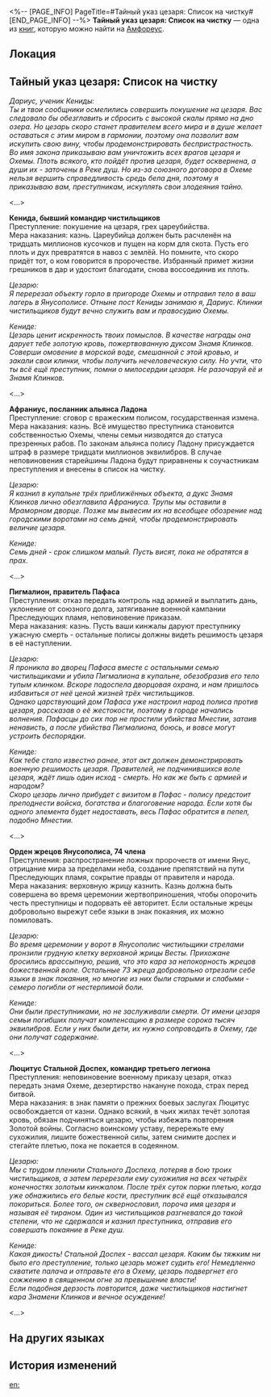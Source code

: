 <%-- [PAGE_INFO]
PageTitle=#Тайный указ цезаря: Список на чистку#
[END_PAGE_INFO] --%>
{{Дополнить}}
{{Книга Инфобокс
|id           = 586
|Название     = 
|Изображение  = Предмет Книга Амфореус 1.png
|Мир          = Амфореус
|Томов        = 1
|Автор        = <!--нужно добавить-->
|Описание     = Тайные приказы чистильщикам после их присяги цезарю. Наёмники искупляют чужие грехи клинков, обагряя кровью величие цезаря.
|Том1         = {{tx}}
|Источник1    = {{tx|Отсутствует источник}}
|Персонажи    = 
|Фракции      = 
}}
'''Тайный указ цезаря: Список на чистку''' — одна из [[Книги|книг]], которую можно найти на [[Амфореус]].

==Локация==
{{Отметка карты|<!--название карты-->|<!--id отметки-->}}

==Тайный указ цезаря: Список на чистку==
''Дариус, ученик Кениды:''<br />
''Ты и твои сообщники осмелились совершить покушение на цезаря. Вас следовало бы обезглавить и сбросить с высокой скалы прямо на дно озера. Но цезарь скоро станет правителем всего мира и в душе желает оставаться с этим миром в гармонии, поэтому она позволит вам искупить свою вину, чтобы продемонстрировать беспристрастность.''<br />
''Во имя закона приказываю вам уничтожить всех врагов цезаря и Охемы. Плоть всякого, кто пойдёт против цезаря, будет осквернена, а души их - заточены в Реке душ. Но из-за союзного договора в Охеме нельзя вершить справедливость средь бела дня, поэтому я приказываю вам, преступникам, искуплять свои злодеяния тайно.''

<...>

'''Кенида, бывший командир чистильщиков'''<br />
Преступление: покушение на цезаря, грех цареубийства.<br />
Мера наказания: казнь. Цареубийца должен быть расчленён на тридцать миллионов кусочков и пущен на корм для скота. Пусть его плоть и дух превратятся в навоз с землёй. Но помните, что скоро придёт тот, о ком говорится в пророчестве. Избранный примет жизни грешников в дар и удостоит благодати, снова воссоединив их плоть.

''Цезарю:''<br />
''Я перерезал объекту горло в пригороде Охемы и отправил тело в ваш лагерь в Янусополисе. Отныне пост Кениды занимаю я, Дариус. Клинки чистильщиков будут вечно служить вам и правосудию Охемы.''

''Кениде:''<br />
''Цезарь ценит искренность твоих помыслов. В качестве награды она дарует тебе золотую кровь, пожертвованную дуксом Знамя Клинков. Соверши омовение в морской воде, смешанной с этой кровью, и закали свои клинки, чтобы получить нечеловеческую силу. Но учти, что ты всё ещё преступник, помни о милосердии цезаря. Не разочаруй её и Знамя Клинков.''

<...>

'''Афраниус, посланник альянса Ладона'''<br />
Преступление: сговор с вражеским полисом, государственная измена.<br />
Мера наказания: казнь. Всё имущество преступника становится собственностью Охемы, члены семьи низводятся до статуса презренных рабов. По законам альянса полису Ладону присуждается штраф в размере тридцати миллионов эквилибров. В случае неповиновения старейшины Ладона будут приравнены к соучастникам преступления и внесены в список на чистку.

''Цезарю:''<br />
''Я казнил в купальне трёх приближённых объекта, а дукс Знамя Клинков лично обезглавила Афраниуса. Трупы мы оставили в Мраморном дворце. Позже мы вывесим их на всеобщее обозрение над городскими воротами на семь дней, чтобы продемонстрировать величие цезаря.''

''Кениде:''<br />
''Семь дней - срок слишком малый. Пусть висят, пока не обратятся в прах.''

<...>

'''Пигмалион, правитель Пафаса'''<br />
Преступления: отказ передать контроль над армией и выплатить дань, уклонение от союзного долга, затягивание военной кампании Преследующих пламя, неповиновение приказам.<br />
Мера наказания: казнь. Пусть ваши кинжалы даруют преступнику ужасную смерть - остальные полисы должны видеть решимость цезаря в её наступлении.

''Цезарю:''<br />
''Я проникла во дворец Пафаса вместе с остальными семью чистильщиками и убила Пигмалиона в купальне, обезобразив его тело тупым клинком. Вскоре подоспела дворцовая охрана, и нам пришлось избавиться от неё ценой жизней трёх чистильщиков.''<br />
''Однако царствующий дом Пафаса уже настроил народ полиса против цезаря, рассказав о её жестокости, поэтому в городе начались волнения. Пафасцы до сих пор не простили убийства Мнестии, затаив ненависть, а после убийства Пигмалиона, боюсь, и вовсе могут устроить беспорядки.''

''Кениде:''<br />
''Как тебе стало известно ранее, этот акт должен демонстрировать военную решимость цезаря. Правителей, не подчинившихся воле цезаря, ждёт лишь один исход - смерть. Но как же быть с армией и народом?''<br />
''Скоро цезарь лично прибудет с визитом в Пафас - полису предстоит преподнести войска, богатства и благоговение народа. Если хотя бы одного элемента будет недоставать, весь Пафас обратится в пепел, подобно Мнестии.''

<...>

'''Орден жрецов Янусополиса, 74 члена'''<br />
Преступления: распространение ложных пророчеств от имени Янус, отрицание мира за пределами неба, создание препятствий на пути Преследующих пламя, сокрытие правды от правителя и народа.<br />
Мера наказания: верховную жрицу казнить. Казнь должна быть совершена во время церемонии жертвоприношения, чтобы опорочить честь преступницы и подорвать её авторитет. Если остальные жрецы добровольно вырежут себе языки в знак покаяния, их можно помиловать.

''Цезарю:''<br />
''Во время церемонии у ворот в Янусополис чистильщики стрелами пронзили грудную клетку верховной жрицы Весты. Прихожане бросились врассыпную, решив, что это кара за непокорность жрецов божественной воле. Остальные 73 жреца добровольно отрезали себе языки в знак покаяния, но многие из них были старыми и слабыми - семеро погибли от нестерпимой боли.''

''Кениде:''<br />
''Они были преступниками, но не заслуживали смерти. От имени цезаря семьи погибших получат компенсацию в размере сорока тысяч эквилибров. Если у них были дети, их нужно сопроводить в Охему, где они получат содержание.''

<...>

'''Люцитус Стальной Доспех, командир третьего легиона'''<br />
Преступления: неповиновение военному приказу цезаря, отказ передать знамя Охеме, дезертирство накануне похода, страх перед битвой.<br />
Мера наказания: в знак памяти о прежних боевых заслугах Люцитус освобождается от казни. Однако всякий, в чьих жилах течёт золотая кровь, обязан подчиняться цезарю, чтобы избежать повторения Золотой войны. Согласно воинскому уставу, перережьте ему сухожилия, лишите божественной силы, затем снимите доспех и стегайте плетью, пока не покается в содеянном.

''Цезарю:''<br />
''Мы с трудом пленили Стального Доспеха, потеряв в бою троих чистильщиков, а затем перерезали ему сухожилия на всех четырёх конечностях золотым кинжалом. После трёх суток порки плетью, когда уже обнажились его белые кости, преступник всё ещё отказывался покориться. Более того, он сквернословил, пороча имя цезаря и называя её тираном. Один из чистильщиков разгневался до такой степени, что не сдержался и казнил преступника, отправив его совершать покаяние в Реке душ.''

''Кениде:''<br />
''Какая дикость! Стальной Доспех - вассал цезаря. Каким бы тяжким ни было его преступление, только цезарь может судить его! Немедленно схватите палача и отправьте его в Охему, цезарь подвергнет его сожжению в священном огне за превышение власти!''<br />
''Если подобная дерзость повторится, даже чистильщиков настигнет кара Знамени Клинков и вечное осуждение!''

<...>

==На других языках==
{{На других языках
|en   = Imperator's Order: The "Cleaning" List
|zhs  = 凯撒密令：「清洗」名单
|zht  = 凱撒密令：「清洗」名單
|ja   = カイザーの密令：「粛清」リスト
|ko   = 카이사르의 밀명: 「청소」 명단
|es   = Orden de la emperatriz: lista de purificación
|fr   = Ordre de l'Imperator&nbsp;: Liste de «&nbsp;purge&nbsp;»
|ru   = Тайный указ цезаря: Список на чистку
|th   = คำสั่งลับของจักรพรรดินี - รายชื่อ "ชำระล้าง"
|vi   = Mật Lệnh Của Hoàng Đế: Danh Sách "Thanh Tẩy"
|de   = Befehl der Imperatorin: Die „saubere“ Liste
|id   = Perintah Rahasia Kaisar: Daftar "Pembersihan"
|pt   = Ordem da Imperatriz: A Lista "Higienista"
}}

==История изменений==
{{История изменений|3.5}}

[[en:]]